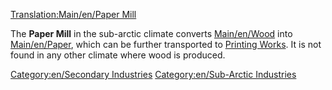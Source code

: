 [[Translation:Main/en/Paper Mill]]
{{en/Industries|image=Papermill.png
|name=Paper Mill
|climates=[[Main/en/Climates#Sub-arctic|Sub-Arctic]]
|accepts=[[Main/en/Wood]]
|produces=[[Main/en/Paper]]
|notes=Not present in other [[Main/en/Climates]].
}}

The '''Paper Mill''' in the sub-arctic climate converts [[Main/en/Wood]] into [[Main/en/Paper]], which can be further transported to [[Main/en/Printing Works|Printing Works]]. It is not found in any other climate where wood is produced.

{{en/Navbox Industries}}

[[Category:en/Secondary Industries]]
[[Category:en/Sub-Arctic Industries]]